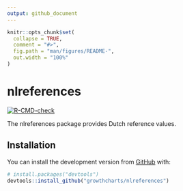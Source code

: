 ```yaml
---
output: github_document
---
```


<!-- README.md is generated from README.Rmd. Please edit that file -->

```r
knitr::opts_chunk$set(
  collapse = TRUE,
  comment = "#>",
  fig.path = "man/figures/README-",
  out.width = "100%"
)
```

# nlreferences

<!-- badges: start -->
[![R-CMD-check](https://github.com/growthcharts/nlreferences/workflows/R-CMD-check/badge.svg)](https://github.com/growthcharts/nlreferences/actions)
<!-- badges: end -->

The nlreferences package provides Dutch reference values.

## Installation

You can install the development version from [GitHub](https://github.com/) with:

``` r
# install.packages("devtools")
devtools::install_github("growthcharts/nlreferences")
```
